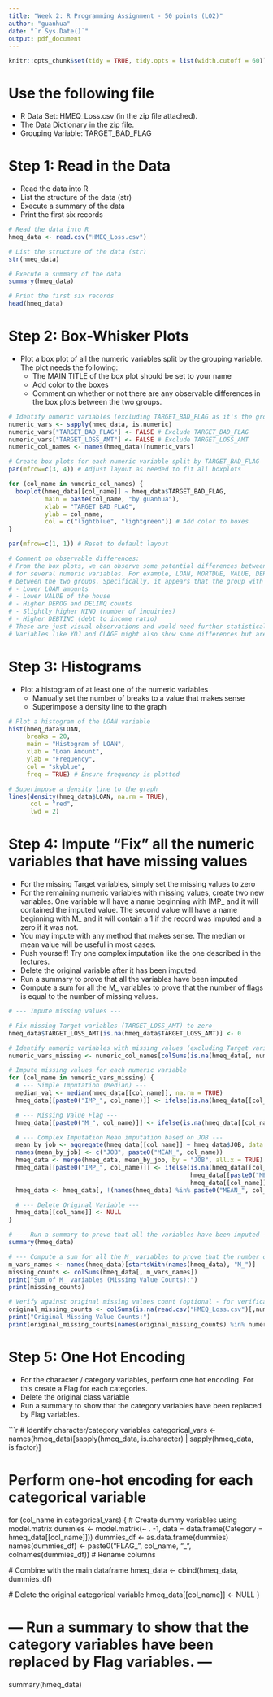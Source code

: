 ```yaml
---
title: "Week 2: R Programming Assignment - 50 points (LO2)"
author: "guanhua"
date: "`r Sys.Date()`"
output: pdf_document
---
```


```r
knitr::opts_chunk$set(tidy = TRUE, tidy.opts = list(width.cutoff = 60))
```

# Use the following file
- R Data Set: HMEQ_Loss.csv (in the zip file attached).
- The Data Dictionary in the zip file.
- Grouping Variable: TARGET_BAD_FLAG

# Step 1: Read in the Data
- Read the data into R
- List the structure of the data (str)
- Execute a summary of the data
- Print the first six records

```r
# Read the data into R
hmeq_data <- read.csv("HMEQ_Loss.csv")

# List the structure of the data (str)
str(hmeq_data)

# Execute a summary of the data
summary(hmeq_data)

# Print the first six records
head(hmeq_data)
```

# Step 2: Box-Whisker Plots
- Plot a box plot of all the numeric variables split by the grouping variable. The plot needs the following:
  - The MAIN TITLE of the box plot should be set to your name
  - Add color to the boxes
  - Comment on whether or not there are any observable differences in the box plots between the two groups.

```r
# Identify numeric variables (excluding TARGET_BAD_FLAG as it's the grouping variable and TARGET_LOSS_AMT which is not used for grouping)
numeric_vars <- sapply(hmeq_data, is.numeric)
numeric_vars["TARGET_BAD_FLAG"] <- FALSE # Exclude TARGET_BAD_FLAG
numeric_vars["TARGET_LOSS_AMT"] <- FALSE # Exclude TARGET_LOSS_AMT
numeric_col_names <- names(hmeq_data)[numeric_vars]

# Create box plots for each numeric variable split by TARGET_BAD_FLAG
par(mfrow=c(3, 4)) # Adjust layout as needed to fit all boxplots

for (col_name in numeric_col_names) {
  boxplot(hmeq_data[[col_name]] ~ hmeq_data$TARGET_BAD_FLAG,
          main = paste(col_name, "by guanhua"),
          xlab = "TARGET_BAD_FLAG",
          ylab = col_name,
          col = c("lightblue", "lightgreen")) # Add color to boxes
}

par(mfrow=c(1, 1)) # Reset to default layout

# Comment on observable differences:
# From the box plots, we can observe some potential differences between the two groups (TARGET_BAD_FLAG = 0 and TARGET_BAD_FLAG = 1)
# for several numeric variables. For example, LOAN, MORTDUE, VALUE, DEROG, DELINQ, NINQ, and DEBTINC seem to have different distributions
# between the two groups. Specifically, it appears that the group with TARGET_BAD_FLAG = 1 (bad loans) tends to have:
# - Lower LOAN amounts
# - Lower VALUE of the house
# - Higher DEROG and DELINQ counts
# - Slightly higher NINQ (number of inquiries)
# - Higher DEBTINC (debt to income ratio)
# These are just visual observations and would need further statistical testing to confirm significance.
# Variables like YOJ and CLAGE might also show some differences but are less pronounced.
```

# Step 3: Histograms
- Plot a histogram of at least one of the numeric variables
  - Manually set the number of breaks to a value that makes sense
  - Superimpose a density line to the graph

```r
# Plot a histogram of the LOAN variable
hist(hmeq_data$LOAN,
     breaks = 20,
     main = "Histogram of LOAN",
     xlab = "Loan Amount",
     ylab = "Frequency",
     col = "skyblue",
     freq = TRUE) # Ensure frequency is plotted

# Superimpose a density line to the graph
lines(density(hmeq_data$LOAN, na.rm = TRUE),
      col = "red",
      lwd = 2)
```

# Step 4: Impute "Fix" all the numeric variables that have missing values
- For the missing Target variables, simply set the missing values to zero
- For the remaining numeric variables with missing values, create two new variables. One variable will have a name beginning with IMP_ and it will contained the imputed value. The second value will have a name beginning with M_ and it will contain a 1 if the record was imputed and a zero if it was not.
- You may impute with any method that makes sense. The median or mean value will be useful in most cases.
- Push yourself! Try one complex imputation like the one described in the lectures.
- Delete the original variable after it has been imputed.
- Run a summary to prove that all the variables have been imputed
- Compute a sum for all the M_ variables to prove that the number of flags is equal to the number of missing values.

```r
# --- Impute missing values ---

# Fix missing Target variables (TARGET_LOSS_AMT) to zero
hmeq_data$TARGET_LOSS_AMT[is.na(hmeq_data$TARGET_LOSS_AMT)] <- 0

# Identify numeric variables with missing values (excluding Target variables as they are handled separately)
numeric_vars_missing <- numeric_col_names[colSums(is.na(hmeq_data[, numeric_col_names])) > 0]

# Impute missing values for each numeric variable
for (col_name in numeric_vars_missing) {
  # --- Simple Imputation (Median) ---
  median_val <- median(hmeq_data[[col_name]], na.rm = TRUE)
  hmeq_data[[paste0("IMP_", col_name)]] <- ifelse(is.na(hmeq_data[[col_name]]), median_val, hmeq_data[[col_name]])

  # --- Missing Value Flag ---
  hmeq_data[[paste0("M_", col_name)]] <- ifelse(is.na(hmeq_data[[col_name]]), 1, 0)

  # --- Complex Imputation Mean imputation based on JOB ---
  mean_by_job <- aggregate(hmeq_data[[col_name]] ~ hmeq_data$JOB, data = hmeq_data, FUN = function(x) mean(x, na.rm = TRUE))
  names(mean_by_job) <- c("JOB", paste0("MEAN_", col_name))
  hmeq_data <- merge(hmeq_data, mean_by_job, by = "JOB", all.x = TRUE)
  hmeq_data[[paste0("IMP_", col_name)]] <- ifelse(is.na(hmeq_data[[col_name]]),
                                                  hmeq_data[[paste0("MEAN_", col_name)]],
                                                  hmeq_data[[col_name]])
  hmeq_data <- hmeq_data[, !(names(hmeq_data) %in% paste0("MEAN_", col_name))] # Remove MEAN_ variable after imputation

  # --- Delete Original Variable ---
  hmeq_data[[col_name]] <- NULL
}

# --- Run a summary to prove that all the variables have been imputed ---
summary(hmeq_data)

# --- Compute a sum for all the M_ variables to prove that the number of flags is equal to the number of missing values ---
m_vars_names <- names(hmeq_data)[startsWith(names(hmeq_data), "M_")]
missing_counts <- colSums(hmeq_data[, m_vars_names])
print("Sum of M_ variables (Missing Value Counts):")
print(missing_counts)

# Verify against original missing values count (optional - for verification)
original_missing_counts <- colSums(is.na(read.csv("HMEQ_Loss.csv")[,numeric_col_names]))
print("Original Missing Value Counts:")
print(original_missing_counts[names(original_missing_counts) %in% numeric_vars_missing])
```


# Step 5: One Hot Encoding
- For the character / category variables, perform one hot encoding. For this create a Flag for each categories.
- Delete the original class variable
- Run a summary to show that the category variables have been replaced by Flag variables.

```r
# Identify character/category variables
categorical_vars <- names(hmeq_data)[sapply(hmeq_data, is.character) | sapply(hmeq_data, is.factor)]

# Perform one-hot encoding for each categorical variable
for (col_name in categorical_vars) {
  # Create dummy variables using model.matrix
  dummies <- model.matrix(~ . -1, data = data.frame(Category = hmeq_data[[col_name]]))
  dummies_df <- as.data.frame(dummies)
  names(dummies_df) <- paste0("FLAG_", col_name, "_", colnames(dummies_df)) # Rename columns

  # Combine with the main dataframe
  hmeq_data <- cbind(hmeq_data, dummies_df)

  # Delete the original categorical variable
  hmeq_data[[col_name]] <- NULL
}

# --- Run a summary to show that the category variables have been replaced by Flag variables. ---
summary(hmeq_data)
